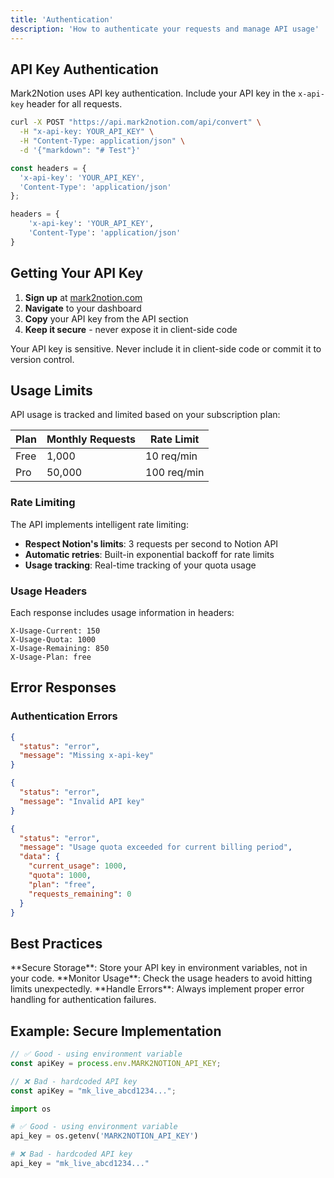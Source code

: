 ```yaml
---
title: 'Authentication'
description: 'How to authenticate your requests and manage API usage'
---
```


## API Key Authentication

Mark2Notion uses API key authentication. Include your API key in the `x-api-key` header for all requests.

<CodeGroup>

```bash curl
curl -X POST "https://api.mark2notion.com/api/convert" \
  -H "x-api-key: YOUR_API_KEY" \
  -H "Content-Type: application/json" \
  -d '{"markdown": "# Test"}'
```

```javascript JavaScript
const headers = {
  'x-api-key': 'YOUR_API_KEY',
  'Content-Type': 'application/json'
};
```

```python Python
headers = {
    'x-api-key': 'YOUR_API_KEY',
    'Content-Type': 'application/json'
}
```

</CodeGroup>

## Getting Your API Key

1. **Sign up** at [mark2notion.com](https://mark2notion.com)
2. **Navigate** to your dashboard
3. **Copy** your API key from the API section
4. **Keep it secure** - never expose it in client-side code

<Warning>
Your API key is sensitive. Never include it in client-side code or commit it to version control.
</Warning>

## Usage Limits

API usage is tracked and limited based on your subscription plan:

| Plan | Monthly Requests | Rate Limit |
|------|------------------|------------|
| Free | 1,000 | 10 req/min |
| Pro  | 50,000 | 100 req/min |

### Rate Limiting

The API implements intelligent rate limiting:

- **Respect Notion's limits**: 3 requests per second to Notion API
- **Automatic retries**: Built-in exponential backoff for rate limits
- **Usage tracking**: Real-time tracking of your quota usage

### Usage Headers

Each response includes usage information in headers:

```http
X-Usage-Current: 150
X-Usage-Quota: 1000
X-Usage-Remaining: 850
X-Usage-Plan: free
```

## Error Responses

### Authentication Errors

<CodeGroup>

```json 401 - Missing API Key
{
  "status": "error",
  "message": "Missing x-api-key"
}
```

```json 403 - Invalid API Key
{
  "status": "error", 
  "message": "Invalid API key"
}
```

```json 429 - Usage Limit Exceeded
{
  "status": "error",
  "message": "Usage quota exceeded for current billing period",
  "data": {
    "current_usage": 1000,
    "quota": 1000,
    "plan": "free",
    "requests_remaining": 0
  }
}
```

</CodeGroup>

## Best Practices

<Tip>
**Secure Storage**: Store your API key in environment variables, not in your code.
</Tip>

<Tip>
**Monitor Usage**: Check the usage headers to avoid hitting limits unexpectedly.
</Tip>

<Tip>
**Handle Errors**: Always implement proper error handling for authentication failures.
</Tip>

## Example: Secure Implementation

<CodeGroup>

```javascript JavaScript
// ✅ Good - using environment variable
const apiKey = process.env.MARK2NOTION_API_KEY;

// ❌ Bad - hardcoded API key
const apiKey = "mk_live_abcd1234...";
```

```python Python
import os

# ✅ Good - using environment variable
api_key = os.getenv('MARK2NOTION_API_KEY')

# ❌ Bad - hardcoded API key
api_key = "mk_live_abcd1234..."
```

</CodeGroup>
